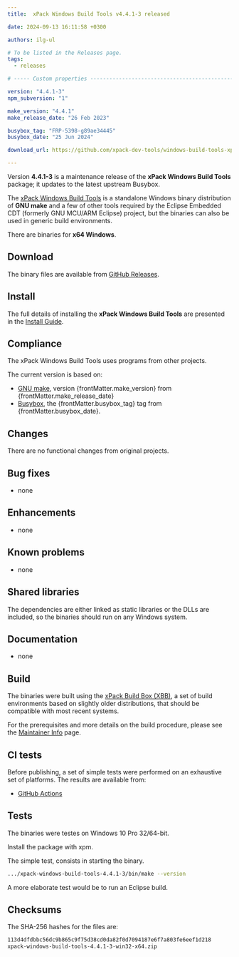 ```yaml
---
title:  xPack Windows Build Tools v4.4.1-3 released

date: 2024-09-13 16:11:58 +0300

authors: ilg-ul

# To be listed in the Releases page.
tags:
  - releases

# ----- Custom properties -----------------------------------------------------

version: "4.4.1-3"
npm_subversion: "1"

make_version: "4.4.1"
make_release_date: "26 Feb 2023"

busybox_tag: "FRP-5398-g89ae34445"
busybox_date: "25 Jun 2024"

download_url: https://github.com/xpack-dev-tools/windows-build-tools-xpack/releases/tag/v4.4.1-3/

---
```


Version **4.4.1-3** is a maintenance release of the **xPack Windows Build Tools** package; it updates to the latest upstream Busybox.

<!-- truncate -->



The [xPack Windows Build Tools](https://xpack-dev-tools.github.io/windows-build-tools-xpack/)
is a standalone Windows binary distribution of
**GNU make** and a few of other tools required by the Eclipse Embedded CDT
(formerly GNU MCU/ARM Eclipse) project, but the binaries can also be used in
generic build environments.

There are binaries for **x64 Windows**.

## Download

The binary files are available from <a href={frontMatter.download_url}>GitHub Releases</a>.

<Prerequisites/>

## Install

The full details of installing the **xPack Windows Build Tools**
are presented in the [Install Guide](/docs/install/).

## Compliance

The xPack Windows Build Tools uses programs from other projects.

The current version is based on:

- [GNU make](https://ftpmirror.gnu.org/make/), version {frontMatter.make_version} from {frontMatter.make_release_date}
- [Busybox](https://github.com/rmyorston/busybox-w32), the {frontMatter.busybox_tag}
tag from {frontMatter.busybox_date}.

## Changes

There are no functional changes from original projects.

## Bug fixes

- none

## Enhancements

- none

## Known problems

- none

## Shared libraries

The dependencies are either linked as static libraries or the
DLLs are included, so the binaries should run on any Windows system.

## Documentation

- none

## Build

The binaries were built using the
[xPack Build Box (XBB)](https://xpack.github.io/xbb/), a set
of build environments based on slightly older distributions, that should be
compatible with most recent systems.

For the prerequisites and more details on the build procedure, please see the
[Maintainer Info](/docs/maintainer/) page.

## CI tests

Before publishing, a set of simple tests were performed on an exhaustive
set of platforms. The results are available from:

- [GitHub Actions](https://github.com/xpack-dev-tools/windows-build-tools-xpack/actions/)

## Tests

The binaries were testes on Windows 10 Pro 32/64-bit.

Install the package with xpm.

The simple test, consists in starting the binary.

```sh
.../xpack-windows-build-tools-4.4.1-3/bin/make --version
```

A more elaborate test would be to run an Eclipse build.

## Checksums

The SHA-256 hashes for the files are:

```txt
113d4dfdbbc56dc9b865c9f75d38cd0da82f0d7094187e6f7a803fe6eef1d218
xpack-windows-build-tools-4.4.1-3-win32-x64.zip

```

<DeprecationNotices/>

<DownloadAnalytics version={frontMatter.version}/>

